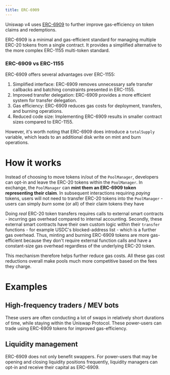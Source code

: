 ```yaml
---
title: ERC-6909
---
```


Uniswap v4 uses [ERC-6909](https://eips.ethereum.org/EIPS/eip-6909) to further improve gas-efficiency on token claims and redemptions.

ERC-6909 is a minimal and gas-efficient standard for managing multiple ERC-20 tokens from a single contract. It provides a simplified alternative to the more complex ERC-1155 multi-token standard. 

### ERC-6909 vs ERC-1155

ERC-6909 offers several advantages over ERC-1155:
1. Simplified interface: ERC-6909 removes unnecessary safe transfer callbacks and batching constraints presented in ERC-1155.
2. Improved transfer delegation: ERC-6909 provides a more efficient system for transfer delegation.
3. Gas efficiency: ERC-6909 reduces gas costs for deployment, transfers, and burning operations.
4. Reduced code size: Implementing ERC-6909 results in smaller contract sizes compared to ERC-1155.

However, it's worth noting that ERC-6909 does introduce a `totalSupply` variable, which leads to an additional disk write on mint and burn operations.

# How it works

Instead of choosing to move tokens in/out of the `PoolManager`, developers can opt-in and leave the ERC-20 tokens within the `PoolManager`. In exchange, the `PoolManager` can **mint them an ERC-6909 token representing their claim**. In subsequent interactions requiring _paying_ tokens, users will not need to transfer ERC-20 tokens into the `PoolManager` - users can simply _burn_ some (or all) of their claim tokens they have


Doing _real_ ERC-20 token transfers requires calls to external smart contracts - incurring gas overhead compared to internal accounting. Secondly, these external smart contracts have their own custom logic within their `transfer` functions - for example USDC's blocked-address list - which is a further gas overhead. Thus, minting and burning ERC-6909 tokens are more gas-efficient because they don't require external function calls and have a constant-size gas overhead regardless of the underlying ERC-20 token.

This mechanism therefore helps further reduce gas costs. All these gas cost reductions overall make pools much more competitive based on the fees they charge.

# Examples

## High-frequency traders / MEV bots

These users are often conducting a lot of swaps in relatively short durations of time, while staying within the Uniswap Protocol. These power-users can trade using ERC-6909 tokens for improved gas-efficiency.


## Liquidity management

ERC-6909 does not only benefit swappers. For power-users that may be opening and closing liquidity positions frequently, liquidity managers can opt-in and receive their capital as ERC-6909. 




